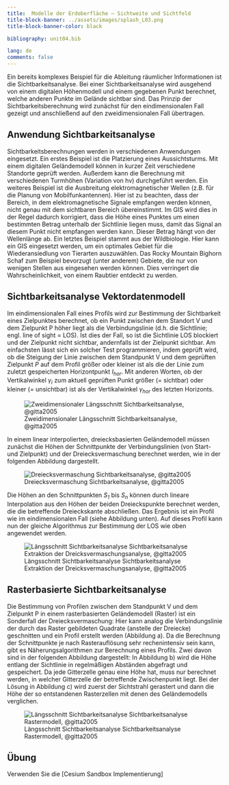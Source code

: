 ```yaml
---
title:  Modelle der Erdoberfläche – Sichtweite und Sichtfeld 
title-block-banner: ../assets/images/splash_L03.png
title-block-banner-color: black

bibliography: unit04.bib

lang: de
comments: false
---
```


Ein bereits komplexes Beispiel für die Ableitung räumlicher Informationen ist die Sichtbarkeitsanalyse. Bei einer Sichtbarkeitsanalyse wird ausgehend von einem digitalen Höhenmodell und einem gegebenen Punkt berechnet, welche anderen Punkte im Gelände sichtbar sind. Das Prinzip der Sichtbarkeitsberechnung wird zunächst für den eindimensionalen Fall gezeigt und anschließend auf den zweidimensionalen Fall übertragen.

## Anwendung Sichtbarkeitsanalyse

Sichtbarkeitsberechnungen werden in verschiedenen Anwendungen eingesetzt. Ein erstes Beispiel ist die Platzierung eines Aussichtsturms. Mit einem digitalen Geländemodell können in kurzer Zeit verschiedene Standorte geprüft werden. Außerdem kann die Berechnung mit verschiedenen Turmhöhen (Variation von hv) durchgeführt werden. Ein weiteres Beispiel ist die Ausbreitung elektromagnetischer Wellen (z.B. für die Planung von Mobilfunkantennen). Hier ist zu beachten, dass der Bereich, in dem elektromagnetische Signale empfangen werden können, nicht genau mit dem sichtbaren Bereich übereinstimmt. Im GIS wird dies in der Regel dadurch korrigiert, dass die Höhe eines Punktes um einen bestimmten Betrag unterhalb der Sichtlinie liegen muss, damit das Signal an diesem Punkt nicht empfangen werden kann. Dieser Betrag hängt von der Wellenlänge ab. Ein letztes Beispiel stammt aus der Wildbiologie. Hier kann ein GIS eingesetzt werden, um ein optimales Gebiet für die Wiederansiedlung von Tierarten auszuwählen. Das Rocky Mountain Bighorn Schaf zum Beispiel bevorzugt (unter anderem) Gebiete, die nur von wenigen Stellen aus eingesehen werden können. Dies verringert die Wahrscheinlichkeit, von einem Raubtier entdeckt zu werden.

## Sichtbarkeitsanalyse Vektordatenmodell

Im eindimensionalen Fall eines Profils wird zur Bestimmung der Sichtbarkeit eines Zielpunktes berechnet, ob ein Punkt zwischen dem Standort V und dem Zielpunkt P höher liegt als die Verbindungslinie (d.h. die Sichtlinie; engl. line of sight = LOS). Ist dies der Fall, so ist die Sichtlinie LOS blockiert und der Zielpunkt nicht sichtbar, andernfalls ist der Zielpunkt sichtbar. Am einfachsten lässt sich ein solcher Test programmieren, indem geprüft wird, ob die Steigung der Linie zwischen dem Standpunkt V und dem geprüften Zielpunkt *P* auf dem Profil größer oder kleiner ist als die der Linie zum zuletzt gespeicherten Horizontpunkt *I~hor~*. Mit anderen Worten, ob der Vertikalwinkel *γ~i~* zum aktuell geprüften Punkt größer (= sichtbar) oder kleiner (= unsichtbar) ist als der Vertikalwinkel *γ~hor~* des letzten Horizonts.

![Zweidimensionaler Längsschnitt Sichtbarkeitsanalyse, @gitta2005](../assets/images/unit04/profil.png)

In einem linear interpolierten, dreiecksbasierten Geländemodell müssen zunächst die Höhen der Schnittpunkte der Verbindungslinien (von Start- und Zielpunkt) und der Dreiecksvermaschung berechnet werden, wie in der folgenden Abbildung dargestellt.

![Dreiecksvermaschung  Sichtbarkeitsanalyse, @gitta2005](../assets/images/unit04/TIN.png)


Die Höhen an den Schnittpunkten *S~1~* bis *S~n~* können durch lineare Interpolation aus den Höhen der beiden Dreieckspunkte berechnet werden, die die betreffende Dreieckskante abschließen. Das Ergebnis ist ein Profil wie im eindimensionalen Fall (siehe Abbildung unten). Auf dieses Profil kann nun der gleiche Algorithmus zur Bestimmung der LOS wie oben angewendet werden.

![Längsschnitt   Sichtbarkeitsanalyse Sichtbarkeitsanalyse Extraktion der Dreicksvermaschungsanalyse, @gitta2005](../assets/images/unit04/TIN2.png)


## Rasterbasierte Sichtbarkeitsanalyse

Die Bestimmung von Profilen zwischen dem Standpunkt V und dem Zielpunkt P in einem rasterbasierten Geländemodell (Raster) ist ein Sonderfall der Dreiecksvermaschung: Hier kann analog die Verbindungslinie der durch das Raster gebildeten Quadrate (anstelle der Dreiecke) geschnitten und ein Profil erstellt werden (Abbildung a). Da die Berechnung der Schnittpunkte je nach Rasterauflösung sehr rechenintensiv sein kann, gibt es Näherungsalgorithmen zur Berechnung eines Profils. Zwei davon sind in der folgenden Abbildung dargestellt: In Abbildung b) wird die Höhe entlang der Sichtlinie in regelmäßigen Abständen abgefragt und gespeichert. Da jede Gitterzelle genau eine Höhe hat, muss nur berechnet werden, in welcher Gitterzelle der betreffende Zwischenpunkt liegt. Bei der Lösung in Abbildung c) wird zuerst der Sichtstrahl gerastert und dann die Höhe der so entstandenen Rasterzellen mit denen des Geländemodells verglichen.

![Längsschnitt   Sichtbarkeitsanalyse Sichtbarkeitsanalyse Rastermodell, @gitta2005](../assets/images/unit04/computing_los.png)













## Übung

::: {.callout-tip icon="false" appearance="simple"}
Verwenden Sie die \[Cesium Sandbox Implementierung\]
:::
